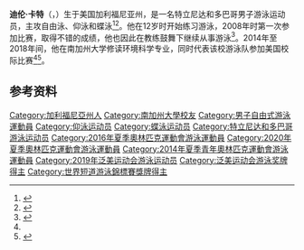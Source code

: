 {{NoteTA|G1=Aquatics}}
{{Infobox swimmer
| name = 迪伦·卡特
| image = 
| imagesize = 
| caption = 
| birth_name = 
| fullname = 
| nickname = 
| nationality = {{TTO}}
| residence = 
| birth_date = {{birth date and age|1996|1|30|df=y}}
| birth_place = {{USA}}[[加利福尼亚州|加利福尼亚州]][[圣克拉拉_(加利福尼亚州)|圣克拉拉]]
| death_date = 
| death_place = 
| height = {{convert|1.91|m|ftin|abbr=no}}
| weight = {{convert|91|kg|lb|abbr=on}}
| website = 
| strokes = [[自由泳|自由泳]]、[[蝶泳|蝶泳]]、[[仰泳|仰泳]]
| collegeteam = [[南加州大学|南加州大学]]
| club = 
| coach = Dave Salo
| retired = 
| medaltemplates = 
{{MedalSport|男子[[游泳|游泳]]}}
{{MedalCountry|{{TTO}}}}
{{MedalCompetition|[[世界短池游泳锦标赛|世界短池游泳锦标赛]]}}
{{MedalSilver|[[2021年世界短道游泳錦標賽|2021 阿布扎比]]|50米蝶泳}}
{{MedalBronze|[[2018年世界短道游泳錦標賽|2018 杭州]]|50米蝶泳}}
{{MedalCompetition|[[英联邦运动会|英联邦运动会]]}}
{{MedalSilver|[[2018年英联邦运动会|2018 黄金海岸]]|50米蝶泳}}
{{MedalCompetition |[[泛美运动会|泛美运动会]]}}
{{MedalBronze|[[2019年泛美运动会|2019 利马]]|[[2019年泛美运动会游泳比赛|100米仰泳]]}}
{{MedalCompetition|[[中美洲及加勒比海運動會|中美洲及加勒比海運動會]]}}
{{MedalGold|[[2018年中美洲及加勒比海運動會|2018 巴兰基亚]]|100米自由泳}}
{{MedalGold|2018 巴兰基亚|50米蝶泳}}
{{MedalGold|2018 巴兰基亚|50米仰泳}}
{{MedalSilver|2018 巴兰基亚|50米自由泳}}
{{MedalBronze|2018 巴兰基亚|4×100米自由泳接力}}
{{MedalCompetition|[[青年奥林匹克运动会|青年奥林匹克运动会]]}}
{{MedalSilver|[[2014年夏季青年奥林匹克运动会|2014 南京]]|[[2014年夏季青年奥林匹克运动会游泳比赛|50米蝶泳]]}}
{{MedalBronze|2014 南京|50米自由泳}}
{{MedalCompetition|[[世界青年游泳锦标赛|世界青年游泳锦标赛]]}}
{{MedalSilver|[[2013年世界青年游泳锦标赛|2013 迪拜]]|50米蝶泳}}
}}

'''迪伦·卡特'''（{{lang-en|Dylan Carter}}，{{bd|1996年|1月30日||}}）生于美国加利福尼亚州，是一名特立尼达和多巴哥男子游泳运动员，主攻自由泳、仰泳和蝶泳<ref name="goldcoast2018">{{cite web|url=https://results.gc2018.com/en/swimming/athlete-profile-n6008083-dylan-carter.htm|title=Dylan Carter|work=Gold Coast 2018|accessdate=2020-08-25|archiveurl=https://archive.is/yliNc|archivedate=2020-08-25}}</ref><ref>{{cite web|url=https://teamelite2021.com/dylan-carter|title=Dylan Carter|work=Team Elite Aquatics|accessdate=2020-08-25|archiveurl=https://archive.is/iw8l4|archivedate=2020-08-25}}</ref>。他在12岁时开始练习游泳，2008年时第一次参加比赛，取得不错的成绩，他也因此在教练鼓舞下继续从事游泳<ref>{{cite web|url=https://www.foba.fatima.edu.tt/features/alumni/living-the-grey-shirt-dylan-carter/|title=Living The Grey Shirt – Dylan Carter|work=Fatima Old Boys Association|accessdate=2020-08-25|archiveurl=https://archive.is/pYfey|archivedate=2020-08-25}}</ref>。2014年至2018年间，他在南加州大学修读环境科学专业，同时代表该校游泳队参加美国校际比赛<ref name="goldcoast2018"/><ref>{{cite web|url=https://usctrojans.com/sports/mens-swimming-and-diving/roster/dylan-carter/8408|title=Dylan Carter|work=USC Trojans|accessdate=2020-08-25|archiveurl=https://archive.is/Jt5nn|archivedate=2020-08-25}}</ref>。

==参考资料==
{{Reflist}}

{{DEFAULTSORT:Carter, Dylan}}
[[Category:加利福尼亞州人|Category:加利福尼亞州人]]
[[Category:南加州大學校友|Category:南加州大學校友]]
[[Category:男子自由式游泳運動員|Category:男子自由式游泳運動員]]
[[Category:仰泳运动员|Category:仰泳运动员]]
[[Category:蝶泳运动员|Category:蝶泳运动员]]
[[Category:特立尼达和多巴哥游泳运动员|Category:特立尼达和多巴哥游泳运动员]]
[[Category:2016年夏季奧林匹克運動會游泳運動員|Category:2016年夏季奧林匹克運動會游泳運動員]]
[[Category:2020年夏季奧林匹克運動會游泳運動員|Category:2020年夏季奧林匹克運動會游泳運動員]]
[[Category:2014年夏季青年奧林匹克運動會游泳運動員|Category:2014年夏季青年奧林匹克運動會游泳運動員]]
[[Category:2019年泛美运动会游泳运动员|Category:2019年泛美运动会游泳运动员]]
[[Category:泛美运动会游泳奖牌得主|Category:泛美运动会游泳奖牌得主]]
[[Category:世界短道游泳錦標賽獎牌得主|Category:世界短道游泳錦標賽獎牌得主]]